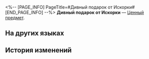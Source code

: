 <%-- [PAGE_INFO]
PageTitle=#Дивный подарок от Искорки#
[END_PAGE_INFO] --%>
{{Предмет Инфобокс
|id          = 300021
|Изображение = Предмет Дивный подарок от Искорки.png
|Тип         = Ценный предмет
|Инвентарь   = Ценные предметы
|Редкость    = 4
|Эффект      = 
|Описание    = С душой подготовленный подарок от одной Недотёпы.
}}
{{Описание|''«Потому что Искорка никогда не бросит вас, никогда не подведёт. Она никогда не заставит вас плакать, никогда не скажет вам прощай. Никогда не обидит вас ложью».''}}
'''Дивный подарок от Искорки''' — [[Ценный предмет]].

==На других языках==
{{На других языках
|en   = Sparkle's Wondrous Pack
|zhs  = 花火妙妙包
|zht  = 花火妙妙包
|ja   = 花火のミラクルパック
|ko   = 스파클의 미라클 패키지
|es   = Paquete maravilloso de Sparkle
|fr   = Paquet sensationnel de Sparkle
|ru   = Дивный подарок от Искорки
|th   = แพ็กจี๊ดจ๊าดของ Sparkle
|vi   = Gói Sparkle Diệu Kỳ
|de   = Sparkles Wunderpaket
|id   = Sparkle's Wondrous Pack
|pt   = Pacote Maravilhoso da Sparkle
}}

==История изменений==
{{История изменений|3.5}}
